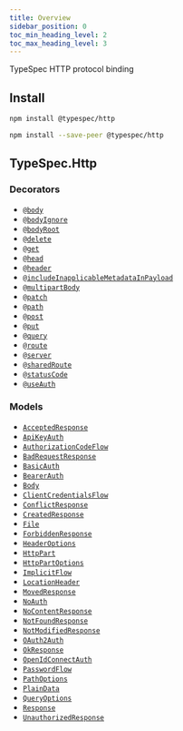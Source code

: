 ```yaml
---
title: Overview
sidebar_position: 0
toc_min_heading_level: 2
toc_max_heading_level: 3
---
```



TypeSpec HTTP protocol binding

## Install

<Tabs>
<TabItem value="spec" label="In a spec" default>

```bash
npm install @typespec/http
```

</TabItem>
<TabItem value="library" label="In a library" default>

```bash
npm install --save-peer @typespec/http
```

</TabItem>
</Tabs>

## TypeSpec.Http

### Decorators

- [`@body`](./decorators/#@TypeSpec.Http.body)
- [`@bodyIgnore`](./decorators/#@TypeSpec.Http.bodyIgnore)
- [`@bodyRoot`](./decorators/#@TypeSpec.Http.bodyRoot)
- [`@delete`](./decorators/#@TypeSpec.Http.delete)
- [`@get`](./decorators/#@TypeSpec.Http.get)
- [`@head`](./decorators/#@TypeSpec.Http.head)
- [`@header`](./decorators/#@TypeSpec.Http.header)
- [`@includeInapplicableMetadataInPayload`](./decorators/#@TypeSpec.Http.includeInapplicableMetadataInPayload)
- [`@multipartBody`](./decorators/#@TypeSpec.Http.multipartBody)
- [`@patch`](./decorators/#@TypeSpec.Http.patch)
- [`@path`](./decorators/#@TypeSpec.Http.path)
- [`@post`](./decorators/#@TypeSpec.Http.post)
- [`@put`](./decorators/#@TypeSpec.Http.put)
- [`@query`](./decorators/#@TypeSpec.Http.query)
- [`@route`](./decorators/#@TypeSpec.Http.route)
- [`@server`](./decorators/#@TypeSpec.Http.server)
- [`@sharedRoute`](./decorators/#@TypeSpec.Http.sharedRoute)
- [`@statusCode`](./decorators/#@TypeSpec.Http.statusCode)
- [`@useAuth`](./decorators/#@TypeSpec.Http.useAuth)

### Models

- [`AcceptedResponse`](./data-types/#TypeSpec.Http.AcceptedResponse)
- [`ApiKeyAuth`](./data-types/#TypeSpec.Http.ApiKeyAuth)
- [`AuthorizationCodeFlow`](./data-types/#TypeSpec.Http.AuthorizationCodeFlow)
- [`BadRequestResponse`](./data-types/#TypeSpec.Http.BadRequestResponse)
- [`BasicAuth`](./data-types/#TypeSpec.Http.BasicAuth)
- [`BearerAuth`](./data-types/#TypeSpec.Http.BearerAuth)
- [`Body`](./data-types/#TypeSpec.Http.Body)
- [`ClientCredentialsFlow`](./data-types/#TypeSpec.Http.ClientCredentialsFlow)
- [`ConflictResponse`](./data-types/#TypeSpec.Http.ConflictResponse)
- [`CreatedResponse`](./data-types/#TypeSpec.Http.CreatedResponse)
- [`File`](./data-types/#TypeSpec.Http.File)
- [`ForbiddenResponse`](./data-types/#TypeSpec.Http.ForbiddenResponse)
- [`HeaderOptions`](./data-types/#TypeSpec.Http.HeaderOptions)
- [`HttpPart`](./data-types/#TypeSpec.Http.HttpPart)
- [`HttpPartOptions`](./data-types/#TypeSpec.Http.HttpPartOptions)
- [`ImplicitFlow`](./data-types/#TypeSpec.Http.ImplicitFlow)
- [`LocationHeader`](./data-types/#TypeSpec.Http.LocationHeader)
- [`MovedResponse`](./data-types/#TypeSpec.Http.MovedResponse)
- [`NoAuth`](./data-types/#TypeSpec.Http.NoAuth)
- [`NoContentResponse`](./data-types/#TypeSpec.Http.NoContentResponse)
- [`NotFoundResponse`](./data-types/#TypeSpec.Http.NotFoundResponse)
- [`NotModifiedResponse`](./data-types/#TypeSpec.Http.NotModifiedResponse)
- [`OAuth2Auth`](./data-types/#TypeSpec.Http.OAuth2Auth)
- [`OkResponse`](./data-types/#TypeSpec.Http.OkResponse)
- [`OpenIdConnectAuth`](./data-types/#TypeSpec.Http.OpenIdConnectAuth)
- [`PasswordFlow`](./data-types/#TypeSpec.Http.PasswordFlow)
- [`PathOptions`](./data-types/#TypeSpec.Http.PathOptions)
- [`PlainData`](./data-types/#TypeSpec.Http.PlainData)
- [`QueryOptions`](./data-types/#TypeSpec.Http.QueryOptions)
- [`Response`](./data-types/#TypeSpec.Http.Response)
- [`UnauthorizedResponse`](./data-types/#TypeSpec.Http.UnauthorizedResponse)
